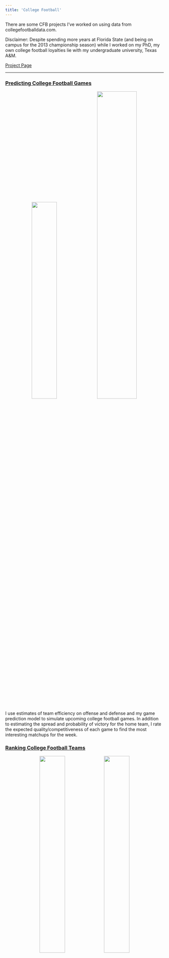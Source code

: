 ```yaml
---
title: 'College Football'
---
```


There are some CFB projects I've worked on using data from collegefootballdata.com.

Disclaimer: Despite spending more years at Florida State (and being on campus for the 2013 championship season) while I worked on my PhD, my own college football loyalties lie with my undergraduate university, Texas A&M.

[Project Page](https://phenrickson.github.io/cfb_models/)

------------------------------------------------------------------------

### [Predicting College Football Games](https://phenrickson.github.io/cfb_models/predicting_games.html)

<center>![](images/cfb_predictions.png){width="40%"} ![](images/cfb_predictions_table.png){width="50%"}</center>

I use estimates of team efficiency on offense and defense and my game prediction model to simulate upcoming college football games. In addition to estimating the spread and probability of victory for the home team, I rate the expected quality/competitiveness of each game to find the most interesting matchups for the week.

### [Ranking College Football Teams](https://phenrickson.github.io/cfb_models/season_report.html)

<center>![](images/cfb_rankings.png){width="40%"} ![](images/cfb_efficiency.png){width="40%"}</center>

Who are the best college football teams right now? How have they changed during a season? I use my model of play by data to estimate opponent adjusted team efficiency after each week of the college football season. I convert these estimates into a team power score, which measures a team's expected margin of victory against an average opponent. I monitor these power scores to track how teams are faring based on their on field performance.

------------------------------------------------------------------------

### [Simulating College Football Seasons](https://phenrickson.github.io/cfb/simulations/season/2022/team_predictions.html)

<center>![](images/team_predictions_2022.png){width="40%"} ![](images/playoff_probs_2019.png){width="50%"}</center>

Which teams are most likely to win their conference? Make the playoff? Win the national championship?

#### 2022

[Bowl Predictions](https://phenrickson.github.io/cfb/simulations/postseason/2022/postseason_matchups.html)

[Team Predictions](https://phenrickson.github.io/cfb/simulations/season/2022/team_predictions.html) // [Game Predictions](https://phenrickson.github.io/cfb/simulations/season/2022/matchups.html)

Team Profile Examples

[Florida State](https://phenrickson.github.io/cfb/team_profiles/preseason/2022/Florida%20State.html) // [Wisconsin](https://phenrickson.github.io/cfb/team_profiles/preseason/2022/Wisconsin.html)

I simulate the remainder of the college football season 1000 times after every week of the regular season. These simulations come from an (adjusted) Elo model that I developed using historical game and play by data - the current iteration of the model uses historical game outcomes, team offensive and defensive efficiency metrics, and recruiting composites in order to estimate a team’s relative rating compared to other teams.

#### 2021

[Team Predictions as of Week 14](https://phenrickson.github.io/cfb/simulations/season/2021/team_predictions_week_14_2021.html) // [Game Predictions as of Week 14](https://phenrickson.github.io/cfb/simulations/season/2021/matchups_14_2021.html)

[Team Predictions as of Week 9](https://phenrickson.github.io/cfb/simulations/season/2021/team_predictions_week_9_2021.html) // [Game Predictions as of Week 9](https://phenrickson.github.io/cfb/simulations/season/2021/matchups_9_2021.html)

[Team Predictions as of Week 5](https://phenrickson.github.io/cfb/simulations/season/2021/team_predictions_week_5_2021.html) // [Game Predictions as of Week 5](https://phenrickson.github.io/cfb/simulations/season/2021/matchups_5_2021.html)

[Team Predictions as of Week 0](https://phenrickson.github.io/cfb/simulations/season/2021/team_predictions_week_0_2021.html) // [Game Predictions as of Week 0](https://phenrickson.github.io/cfb/simulations/season/2021/matchups_0_2021.html)

#### 2019

[Team Predictions as of Week 14](https://phenrickson.github.io/cfb/simulations/season/2019/team_predictions_week_14_2019.html) // [Game Predictions as of Week 14](https://phenrickson.github.io/cfb/simulations/season/2019/matchups_14_2019.html)

[Team Predictions as of Week 9](https://phenrickson.github.io/cfb/simulations/season/2019/team_predictions_week_9_2019.html) // [Game Predictions as of Week 9](https://phenrickson.github.io/cfb/simulations/season/2019/matchups_9_2019.html)

[Team Predictions as of Week 5](https://phenrickson.github.io/cfb/simulations/season/2019/team_predictions_week_5_2019.html) // [Game Predictions as of Week 5](https://phenrickson.github.io/cfb/simulations/season/2019/matchups_5_2019.html)

[Team Predictions as of Week 0](https://phenrickson.github.io/cfb/simulations/season/2019/team_predictions_week_0_2019.html) // [Game Predictions as of Week 0](https://phenrickson.github.io/cfb/simulations/season/2019/matchups_0_2019.html)
